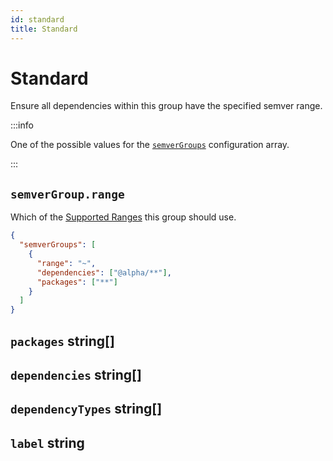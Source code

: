 ```yaml
---
id: standard
title: Standard
---
```



# Standard

Ensure all dependencies within this group have the specified semver range.

:::info

One of the possible values for the [`semverGroups`](../semver-groups.mdx) configuration array.

:::

## `semverGroup.range`

<Pills required />

Which of the [Supported Ranges](../semver-range.mdx#supported-ranges) this group should use.

```json title=".syncpackrc"
{
  "semverGroups": [
    {
      "range": "~",
      "dependencies": ["@alpha/**"],
      "packages": ["**"]
    }
  ]
}
```

## `packages` string[]

<Packages />

## `dependencies` string[]

<Dependencies />

## `dependencyTypes` string[]

<DependencyTypes />

## `label` string

<Label />
